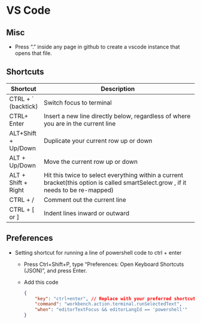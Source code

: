 # VS Code {#sec-ide-vsc .unnumbered}

## Misc {#sec-ide-vsc-misc .unnumbered}

-   Press "." inside any page in github to create a vscode instance that opens that file.

## Shortcuts {#sec-ide-vsc-shcts .unnumbered}

| Shortcut             | Description                                                                                                                        |
|----------------------|------------------------------------------------------------------------------------------------------------------------------------|
| CTRL + \` (backtick) | Switch focus to terminal                                                                                                           |
| CTRL+ Enter          | Insert a new line directly below, regardless of where you are in the current line                                                  |
| ALT+Shift + Up/Down  | Duplicate your current row up or down                                                                                              |
| ALT + Up/Down        | Move the current row up or down                                                                                                    |
| ALT + Shift + Right  | Hit this twice to select everything within a current bracket(this option is called smartSelect.grow , if it needs to be re-mapped) |
| CTRL + /             | Comment out the current line                                                                                                       |
| CTRL + \[ or \]      | Indent lines inward or outward                                                                                                     |

## Preferences

-   Setting shortcut for running a line of powershell code to ctrl + enter
    -   Press Ctrl+Shift+P, type "Preferences: Open Keyboard Shortcuts (JSON)", and press Enter.

    -   Add this code

        ``` json
        {
            "key": "ctrl+enter", // Replace with your preferred shortcut
            "command": "workbench.action.terminal.runSelectedText",
            "when": "editorTextFocus && editorLangId == 'powershell'"
        }
        ```
